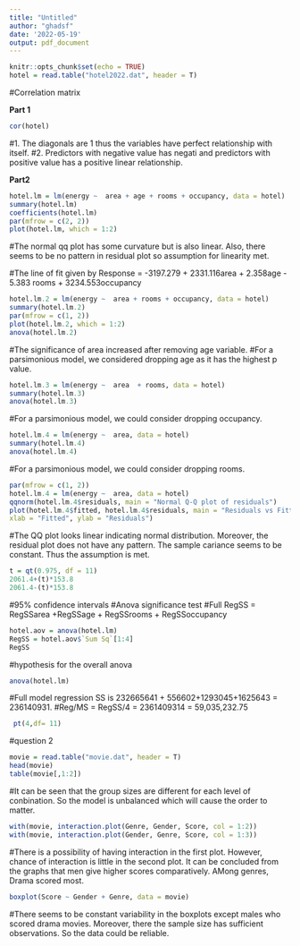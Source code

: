 ---
title: "Untitled"
author: "ghadsf"
date: '2022-05-19'
output: pdf_document
---

```{r setup, include=FALSE}
knitr::opts_chunk$set(echo = TRUE)
hotel = read.table("hotel2022.dat", header = T)
```


#Correlation matrix

**Part 1**

```{r}
cor(hotel)

```
#1. The diagonals are 1 thus the  variables have perfect relationship with itself.
#2. Predictors with negative  value has negati and predictors with positive value has a positive linear relationship.

**Part2**
```{r}
hotel.lm = lm(energy ~  area + age + rooms + occupancy, data = hotel)
summary(hotel.lm)
coefficients(hotel.lm)
par(mfrow = c(2, 2))
plot(hotel.lm, which = 1:2)
```
#The normal qq plot has some curvature but is also linear. Also, there seems to be no pattern in residual plot so assumption for linearity met.

#The line of fit given by Response = -3197.279 + 2331.116area + 2.358age - 5.383 rooms + 3234.553occupancy
```{r}

hotel.lm.2 = lm(energy ~  area + rooms + occupancy, data = hotel)
summary(hotel.lm.2)
par(mfrow = c(1, 2))
plot(hotel.lm.2, which = 1:2)
anova(hotel.lm.2)

```
#The significance of area increased after removing age variable.
#For a parsimonious model, we considered dropping age as it has the highest p value.

```{r}
hotel.lm.3 = lm(energy ~  area  + rooms, data = hotel)
summary(hotel.lm.3) 
anova(hotel.lm.3)
```
#For a parsimonious model, we could consider dropping occupancy.

```{r}
hotel.lm.4 = lm(energy ~  area, data = hotel)
summary(hotel.lm.4)
anova(hotel.lm.4)
```
#For a parsimonious model, we could consider dropping rooms.

```{r}
par(mfrow = c(1, 2))
hotel.lm.4 = lm(energy ~  area, data = hotel)
qqnorm(hotel.lm.4$residuals, main = "Normal Q-Q plot of residuals")
plot(hotel.lm.4$fitted, hotel.lm.4$residuals, main = "Residuals vs Fitted",
xlab = "Fitted", ylab = "Residuals")
```
#The QQ plot looks linear indicating normal distribution. Moreover, the residual plot does not have any pattern. The sample cariance seems to be constant. Thus the assumption is met.

```{r}
t = qt(0.975, df = 11)
2061.4+(t)*153.8
2061.4-(t)*153.8
```
#95% confidence intervals
#Anova significance test 
#Full RegSS = RegSSarea +RegSSage + RegSSrooms + RegSSoccupancy 

```{r}
hotel.aov = anova(hotel.lm)
RegSS = hotel.aov$`Sum Sq`[1:4]
RegSS

```
#hypothesis for the overall anova

```{r}
anova(hotel.lm)
```
#Full model regression SS is 232665641 +  556602+1293045+1625643 = 236140931. 
#Reg/MS = RegSS/4 = 2361409314 = 59,035,232.75

```{r}
 pt(4,df= 11) 
```

#question 2
```{r}
movie = read.table("movie.dat", header = T)
head(movie)
table(movie[,1:2])
```
#It can be seen that the group sizes are different for each level of conbination. So the model is unbalanced which will cause the order to matter.
```{r}
with(movie, interaction.plot(Genre, Gender, Score, col = 1:2))
with(movie, interaction.plot(Gender, Genre, Score, col = 1:3))
```
#There is a possibility of having interaction in the first plot. However, chance of interaction is little in the second plot. It can be concluded from the graphs that men give higher scores comparatively. AMong genres, Drama scored most.
```{r}
boxplot(Score ~ Gender + Genre, data = movie)
```
#There seems to be constant variability in the boxplots except males who scored drama movies. Moreover, there the sample size has sufficient observations. So the data could be reliable.
```{r}

```

